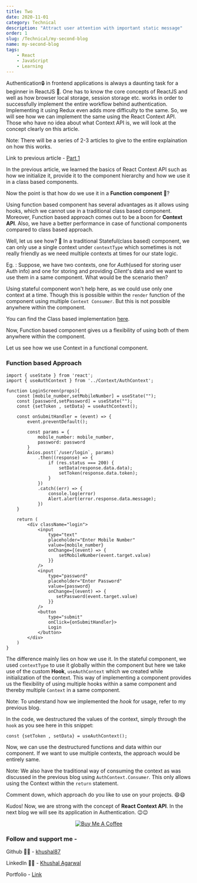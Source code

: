 ```yaml
---
title: Two
date: 2020-11-01
category: Technical
description: "Attract user attention with important static message"
order: 1
slug: /Technical/my-second-blog
name: my-second-blog
tags:
    - React
    - JavaScript
    - Learning
---
```


Authentication🔒 in frontend applications is always a daunting task for a beginner in ReactJS 🤔. One has to know the core concepts of ReactJS and well as how browser local storage, session storage etc. works in order to successfully implement the entire workflow behind authentication. Implementing it using Redux even adds more difficulty to the same. So, we will see how we can implement the same using the React Context API. Those who have no idea about what Context API is, we will look at the concept clearly on this article.

Note: There will be a series of 2-3 articles to give to the entire explaination on how this works.

Link to previous article - [Part 1](https://khushal87.hashnode.dev/implementing-authentication-in-react-using-react-context-api-part-1-react-context-api)

In the previous article, we learned the basics of React Context API such as how we initialize it, provide it to the component hierarchy and how we use it in a class based components.

Now the point is that how do we use it in a **Function component** 🤔?

Using function based component has several advantages as it allows using hooks, which we cannot use in a traditional class based component. Moreover, Function based approach comes out to be a boon for **Context API**. Also, we have a better performance in case of functional components compared to class based approach.

Well, let us see how? 🤗
In a traditional Stateful(class based) component, we can only use a single context under `contextType` which sometimes is not really friendly as we need multiple contexts at times for our state logic.

Eg. : Suppose, we have two contexts, one for _Auth_(used for storing user Auth info) and one for storing and providing
_Client_'s data and we want to use them in a same component. What would be the scenario then?

Using stateful component won't help here, as we could use only one context at a time.
Though this is possible within the `render` function of the component using multiple `Context Consumer`. But this is not possible anywhere within the component.

You can find the Class based implementation [here](https://khushal87.hashnode.dev/implementing-authentication-in-react-using-react-context-api-part-1-react-context-api).

Now, Function based component gives us a flexibility of using both of them anywhere within the component.

Let us see how we use Context in a functional component.

### Function based Approach

```
import { useState } from 'react';
import { useAuthContext } from '../Context/AuthContext';

function LoginScreen(props){
    const [mobile_number,setMobileNumber] = useState("");
    const [password,setPassword] = useState("");
    const {setToken , setData} = useAuthContext();

    const onSubmitHandler = (event) => {
        event.preventDefault();

        const params = {
            mobile_number: mobile_number,
            password: password
        }
        Axios.post(`/user/login`, params)
            .then((response) => {
                if (res.status === 200) {
                    setData(response.data.data);
                    setToken(response.data.token);
                }
            })
            .catch((err) => {
                console.log(error)
                Alert.alert(error.response.data.message);
            })
    }

    return (
        <div className="login">
            <input
                type="text"
                placeholder="Enter Mobile Number"
                value={mobile_number}
                onChange={(event) => {
                    setMobileNumber(event.target.value)
                }}
            />
            <input
                type="password"
                placeholder="Enter Password"
                value={password}
                onChange={(event) => {
                   setPassword(event.target.value)
                }}
            />
            <button
                type="submit"
                onClick={onSubmitHandler}>
                Login
            </button>
        </div>
    )
}
```

The difference mainly lies on how we use it. In the stateful component, we used `contextType` to use it globally within the component but here we take use of the
custom **Hook**, `useAuthContext` which we created while initialization of the context. This way of implementing a component provides us the flexibility of using multiple hooks within a same component and thereby multiple `Context` in a same component.

Note: To understand how we implemented the _hook_ for usage, refer to my previous blog.

In the code, we destructured the values of the context, simply through the `hook` as you see here in this snippet:

```
const {setToken , setData} = useAuthContext();
```

Now, we can use the destructured functions and data within our component. If we want to use multiple contexts, the approach would be entirely same.

Note: We also have the traditional way of consuming the context as was discussed in the previous blog using `AuthContext.Consumer`. This only allows using the Context within the `return` statement.

Comment down, which approach do you like to use on your projects. 😄😄

Kudos! Now, we are strong with the concept of **React Context API**. In the next blog we will see its application in Authentication. 😉😉

<p align="center">
    <a href="https://www.buymeacoffee.com/khushal87" target="_blank">
        <img
            src="https://www.buymeacoffee.com/assets/img/custom_images/orange_img.png"
            alt="Buy Me A Coffee"
            style={{
                height: "60px",
                width: "220px",
                boxShadow: "00px 3px 2px 0px rgba(190, 190, 190, 0.5)",
            }}
        />
    </a>
</p>

### Follow and support me -

Github 👨‍💻 - [khushal87](https://github.com/khushal87)

LinkedIn 👨‍💻 - [Khushal Agarwal](https://hashnode.com/preview/608ae6a7f80abf020dc6058f)

Portfolio - [Link](https://khushal87.github.io/Portfolio)
